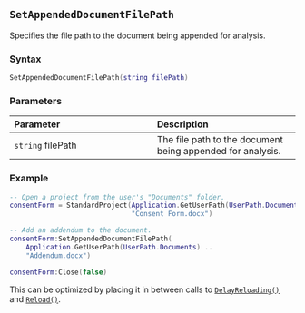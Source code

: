 ::: {.minipage data-latex="{\textwidth}"}
## `SetAppendedDocumentFilePath` {#standard-setappendeddocumentfilepath}

Specifies the file path to the document being appended for analysis.

### Syntax {-}

``` .lua
SetAppendedDocumentFilePath(string filePath)
```

### Parameters {-}

**Parameter** | **Description**
| :-- | :-- |
| `string` filePath | The file path to the document being appended for analysis. |

### Example {-}

``` .lua
-- Open a project from the user's "Documents" folder.
consentForm = StandardProject(Application.GetUserPath(UserPath.Documents) ..
                              "Consent Form.docx")

-- Add an addendum to the document.
consentForm:SetAppendedDocumentFilePath(
    Application.GetUserPath(UserPath.Documents) ..
    "Addendum.docx")

consentForm:Close(false)
```

:::: {.tipsection data-latex=""}
This can be optimized by placing it in between calls to [`DelayReloading()`](#standard-delayreloading) and [`Reload()`](#standard-reload).
::::
:::
